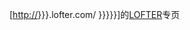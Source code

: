 [http://{{{1|{{{id}}}}}}.lofter.com/ {{{2|{{{name|{{PAGENAME}}}}}}}}]的[[LOFTER]]专页<noinclude>{{documentation}}</noinclude>